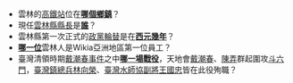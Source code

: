 *雲林的[[雲林車站|高鐵站]]位在[[虎尾鎮|'''哪個鄉鎮''']]？
*現任[[雲林縣縣長|雲林縣縣長]]是[[李進勇|'''誰''']]？
*雲林縣第一次正式的[[政黨輪替|政黨輪替]]是在[[2005年|'''西元幾年''']]？
*[[許瑜真|'''哪一位''']]雲林人是Wikia亞洲地區第一位員工？
*臺灣清領時期[[戴潮春事件|戴潮春事件]]之中'''[[斗六門戰役|哪一場戰役]]'''，天地會[[戴潮春|戴潮春]]、[[陳弄|陳弄]]群起圍攻[[斗六門|斗六門]]，[[臺灣鎮總兵|臺灣鎮總兵]][[林向榮|林向榮]]、[[臺灣水師協|臺灣水師協]][[副將|副將]][[王國忠_(清朝)|王國忠]]皆在此役殉職？